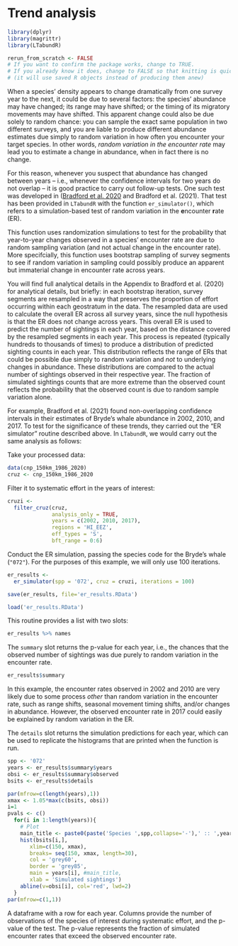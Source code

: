 # Trend analysis

```r
library(dplyr)
library(magrittr)
library(LTabundR)

rerun_from_scratch <- FALSE
# If you want to confirm the package works, change to TRUE.
# If you already know it does, change to FALSE so that knitting is quick
# (it will use saved R objects instead of producing them anew)
```

When a species' density appears to change dramatically from one survey year to the next, it could be due to several factors: the species' abundance may have changed; its range may have shifted; or the timing of its migratory movements may have shifted. This apparent change could also be due solely to random chance: you can sample the exact same population in two different surveys, and you are liable to produce different abundance estimates due simply to random variation in how often you encounter your target species. In other words, *random variation in the encounter rate* may lead you to estimate a change in abundance, when in fact there is no change. 

For this reason, whenever you suspect that abundance has changed between years -- i.e., whenever the confidence intervals for two years do not overlap -- it is good practice to carry out follow-up tests. One such test was developed in ([Bradford et al. 2020](https://www.fisheries.noaa.gov/inport/item/59592) and Bradford et al. (2021).  That test has been provided in `LTabundR` with the function `er_simulator()`, which refers to a simulation-based test of random variation in the **e**ncounter **r**ate (ER).  

This function uses randomization simulations to test for the probability that year-to-year changes observed in a species' encounter rate are due to random sampling variation (and not actual change in the encounter rate). More specifcially, this function uses bootstrap sampling of survey segments to see if random variation in sampling could possibly produce an apparent but immaterial change in encounter rate across years.

You will find full analytical details in the Appendix to Bradford et al. (2020) for analytical details, but briefly: in each bootstrap iteration, survey segments are resampled in a way that preserves the proportion of effort occurring within each geostratum in the data. The resampled data are used to calculate the overall ER across all survey years, since the null hypothesis is that the ER does not change across years. This overall ER is used to predict the number of sightings in each year, based on the distance covered by the resampled segments in each year. This process is repeated (typically hundreds to thousands of times) to produce a distribution of predicted sighting counts in each year. This distribution reflects the range of ERs that could be possible due simply to random variation and *not* to underlying changes in abundance. These distributions are compared to the actual number of sightings observed in their respective year. The fraction of simulated sightings counts that are more extreme than the observed count reflects the probability that the observed count is due to random sample variation alone.

For example, Bradford et al. (2021) found non-overlapping confidence intervals in their estimates of Bryde's whale abundance in 2002, 2010, and 2017.  To test for the significance of these trends, they carried out the "ER simulator" routine described above. In `LTabundR`, we would carry out the same analysis as follows:  

Take your processed data:  

```r
data(cnp_150km_1986_2020)
cruz <- cnp_150km_1986_2020
```

Filter it to systematic effort in the years of interest: 

```r
cruzi <- 
  filter_cruz(cruz,
              analysis_only = TRUE,
              years = c(2002, 2010, 2017),
              regions = 'HI_EEZ',
              eff_types = 'S',
              bft_range = 0:6)
```

Conduct the ER simulation, passing the species code for the Bryde's whale (`"072"`). For the purposes of this example, we will only use 100 iterations.  

```r
er_results <- 
  er_simulator(spp = '072', cruz = cruzi, iterations = 100)
```

```r
save(er_results, file='er_results.RData')
```

```r
load('er_results.RData')
```

This routine provides a list with two slots: 

```r
er_results %>% names
```

The `summary` slot returns the p-value for each year, i.e., the chances that the observed number of sightings was due purely to random variation in the encounter rate. 

```r
er_results$summary
```

In this example, the encounter rates observed in 2002 and 2010 are very likely due to some process *other* than random variation in the encounter rate, such as range shifts, seasonal movement timing shifts, and/or changes in abundance. However, the observed encounter rate in 2017 could easily be explained by random variation in the ER.    

The `details` slot returns the simulation predictions for each year, which can be used to replicate the histograms that are printed when the function is run.

```r
spp <- '072'
years <- er_results$summary$years
obsi <- er_results$summary$observed
bsits <- er_results$details

par(mfrow=c(length(years),1))
xmax <- 1.05*max(c(bsits, obsi))
i=1
pvals <- c()
  for(i in 1:length(years)){
    # Plot
    main_title <- paste0(paste('Species ',spp,collapse='-'),' :: ',years[i])
    hist(bsits[i,],
       xlim=c(150, xmax),
       breaks= seq(150, xmax, length=30),
       col = 'grey60',
       border = 'grey85',
       main = years[i], #main_title,
       xlab = 'Simulated sightings')
    abline(v=obsi[i], col='red', lwd=2)
  }
par(mfrow=c(1,1))
```

A dataframe with a row for each year. Columns provide the number of observations of the species of interest during systematic effort, and the p-value of the test. The p-value represents the fraction of simulated encounter rates that exceed the observed encounter rate.




